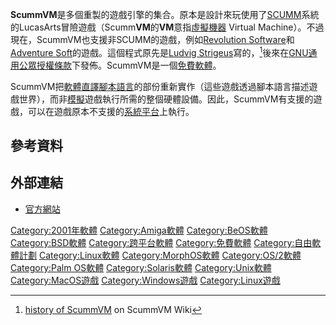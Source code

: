 {{Infobox software
|name = ScummVM
|logo = [[File:Scummvm_logo.svg|150px]]
|screenshot = [[File:ScummVM_1.0.0.png|250px]]
|caption = 使用「現代」（Modern）外觀風格[[圖形使用者介面|圖形使用者介面]]的ScummVM 1.0.0
|author = [[Ludvig_Strigeus|Ludvig Strigeus]]
|developer = ScummVM [[虛擬團隊|團隊]]
|released = {{release date and age|mf=yes|2001|10|05}}
|latest_release_version = 1.7.0
|latest_release_date = {{release date and age|2014|07|21}}
|programming_language = [[C++|C++]]和[[SDL|SDL]]
|operating_system = [[跨平台|跨平台]]
|genre = [[直譯器|直譯器]]
|license = [[GNU通用公眾授權條款|GNU GPLv2]]或更新的
|website = {{URL|http://www.scummvm.org/}}
}}

'''ScummVM'''是多個重製的遊戲引擎的集合。原本是設計來玩使用了[[SCUMM|SCUMM]]系統的LucasArts冒險遊戲（Scumm'''VM'''的'''VM'''意指[[虛擬機器|虛擬機器]] Virtual Machine）。不過現在，ScummVM也支援非SCUMM的遊戲，例如[[Revolution_Software|Revolution Software]]和[[Adventure_Soft|Adventure Soft]]的遊戲。這個程式原先是[[Ludvig_Strigeus|Ludvig Strigeus]]寫的，<ref>[http://wiki.scummvm.org/index.php/ScummVM_History history of ScummVM] {{Wayback|url=http://wiki.scummvm.org/index.php/ScummVM_History |date=20140808065025 }} on ScummVM Wiki</ref>後來在[[GNU通用公眾授權條款|GNU通用公眾授權條款]]下發佈。ScummVM是一個[[免費軟體|免費軟體]]。

ScummVM把[[軟體|軟體]][[直譯器|直譯]][[腳本語言|腳本語言]]的部份重新實作（這些遊戲透過腳本語言描述遊戲世界），而非[[模擬器|模擬]]遊戲執行所需的整個硬體設備。因此，ScummVM有支援的遊戲，可以在遊戲原本不支援的[[系統平台|系統平台]]上執行。

==參考資料==
{{reflist|30em}}

==外部連結==
*{{en}}[http://www.scummvm.org/ 官方網站]{{Wayback|url=http://www.scummvm.org/ |date=20140803235150 }}

{{盧卡斯藝術冒險遊戲}}
{{電子遊戲小條目}}

[[Category:2001年軟體|Category:2001年軟體]]
[[Category:Amiga軟體|Category:Amiga軟體]]
[[Category:BeOS軟體|Category:BeOS軟體]]
[[Category:BSD軟體|Category:BSD軟體]]
[[Category:跨平台軟體|Category:跨平台軟體]]
[[Category:免費軟體|Category:免費軟體]]
[[Category:自由軟體計劃|Category:自由軟體計劃]]
[[Category:Linux軟體|Category:Linux軟體]]
[[Category:MorphOS軟體|Category:MorphOS軟體]]
[[Category:OS/2軟體|Category:OS/2軟體]]
[[Category:Palm_OS軟體|Category:Palm OS軟體]]
[[Category:Solaris軟體|Category:Solaris軟體]]
[[Category:Unix軟體|Category:Unix軟體]]
[[Category:MacOS遊戲|Category:MacOS遊戲]]
[[Category:Windows遊戲|Category:Windows遊戲]]
[[Category:Linux遊戲|Category:Linux遊戲]]